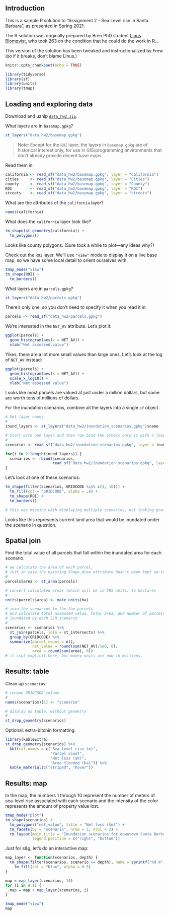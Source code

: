 ## Introduction

This is a sample R solution to "Assignment 2 - Sea Level rise in Santa Barbara", as presented in Spring 2021.

The R solution was originally prepared by Bren PhD student [Linus Blomqvist](https://bren.ucsb.edu/people/linus-blomqvist), who took 263 on the condition that he could do the work in R...

This version of the solution has been tweaked and instructionalized by Frew (so if it breaks, don't blame Linus.)

```r
knitr::opts_chunk$set(echo = TRUE)
```

```r
library(tidyverse)
library(sf)
library(units)
library(tmap)
```

## Loading and exploring data

Download and uznip [`data_hw2.zip`](https://frew.eri.ucsb.edu/private/EDS223/data_hw2.zip).

What layers are in `basemap.gpkg`?

```r
st_layers("data_hw2/basemap.gpkg")
```

> Note: Except for the `ROI` layer, the layers in `basemap.gpkg` are of historical interest only, for use in GIS/programming environments that don't already provide decent base maps.

Read them in:

```r
california <- read_sf("data_hw2/basemap.gpkg", layer = "California")
cities     <- read_sf("data_hw2/basemap.gpkg", layer = "Cities")
county     <- read_sf("data_hw2/basemap.gpkg", layer = "County")
ROI        <- read_sf("data_hw2/basemap.gpkg", layer = "ROI")
streets    <- read_sf("data_hw2/basemap.gpkg", layer = "streets")
```

What are the attributes of the `california` layer?

```r
names(california)
```

What does the `california` layer look like?

```r
tm_shape(st_geometry(california)) +
  tm_polygons()
```

Looks like county polygons. (Sure took a while to plot---any ideas why?)

Check out the `ROI` layer. We'll use `"view"` mode to display it on a live base map, so we have some local detail to orient ourselves with:

```r
tmap_mode("view")
tm_shape(ROI) +
  tm_borders()
```

What layers are in `parcels.gpkg`?

```r
st_layers("data_hw2/parcels.gpkg")
```

There's only one, so you don't need to specify it when you read it in:

```r
parcels <- read_sf("data_hw2/parcels.gpkg")
```

We're interested in the `NET_AV` attribute. Let's plot it:

```r
ggplot(parcels) +
  geom_histogram(aes(x = NET_AV)) +
  xlab("Net assessed value")
```

Yikes, there are a lot more small values than large ones. Let's look at the log of `NET_AV` instead:

```r
ggplot(parcels) +
  geom_histogram(aes(x = NET_AV)) +
  scale_x_log10() +
  xlab("Net assessed value")
```

Looks like most parcels are valued at just under a million dollars, but some are worth tens of millions of dollars.

For the inundation scenarios, combine all the layers into a single `sf` object.

```r
# Get layer names
#
inund_layers <- st_layers("data_hw2/inundation_scenarios.gpkg")$name

# Start with one layer and then row bind the others onto it with a loop
#
scenarios <- read_sf("data_hw2/inundation_scenarios.gpkg", layer = inund_layers[1])

for(i in 2:length(inund_layers)) {
  scenarios <- rbind(scenarios,
                     read_sf("data_hw2/inundation_scenarios.gpkg", layer = inund_layers[i]))
}
```

Let's look at one of these scenarios:

```r
tm_shape(filter(scenarios, GRIDCODE %in% c(4, 10))) +
  tm_fill(col = "GRIDCODE", alpha = .6) +
  tm_shape(ROI) +
  tm_borders()

# this was messing with displaying multiple scenarios, not looking great rn
```

Looks like this represents current land area that would be inundated under the scenario in question.

## Spatial join

Find the total value of all parcels that fall within the inundated area for each scenario.

```r

# we calculate the area of each parcel,
# just in case the existing Shape_Area attribute hasn't been kept up-to-date
#
parcels$area <- st_area(parcels)

# convert calculated areas (which will be in CRS units) to hectares
#
units(parcels$area) <- make_units(ha)

# join the scenarios to the the parcels
# and calculate total assessed value, total area, and number of parcels
# inundated by each SLR scenario
#
scenarios <- scenarios %>%
  st_join(parcels, join = st_intersects) %>%
  group_by(GRIDCODE) %>%
  summarize(parcel_count = n(),
            net_value = round(sum(NET_AV)/1e6, 0),
            area = round(sum(area), 0))
# it isnt explicit here, but money units are now in millions.
```

## Results: table

Clean up `scenarios`:

```r
# rename GRIDCODE column
#
names(scenarios)[1] <- "scenario"

# display as table, without geometry
#
st_drop_geometry(scenarios)
```

Optional: extra-bitchin formatting:

```r
library(kableExtra)
st_drop_geometry(scenarios) %>%
  kbl(col.names = c("Sea-level rise (m)",
                    "Parcel count", 
                    "Net loss ($m)", 
                    "Area flooded (ha)")) %>%
  kable_material(c("striped", "hover"))
```

## Results: map

In the map, the numbers 1 through 10 represent the number of meters of sea-level rise associated with each scenario and the intensity of the color represents the amount of property value lost.

```r
tmap_mode("plot")
tm_shape(scenarios) +
  tm_polygons("net_value", title = "Net loss ($m)") +
  tm_facets(by = "scenario", nrow = 5, ncol = 2) +
  tm_layout(main.title = "Inundation scenarios for downtown Santa Barbara",
            legend.position = c("right", "bottom"))
```

Just for s&g, let's do an interactive map:

```r
map_layer <- function(scenarios, depth) {
  tm_shape(filter(scenarios, scenario == depth), name = sprintf("%d m", depth)) +
    tm_fill(col = "blue", alpha = 0.5)
}

map = map_layer(scenarios, 10)
for (i in 9:1) {
  map = map + map_layer(scenarios, i)
}

tmap_mode("view")
map
```

